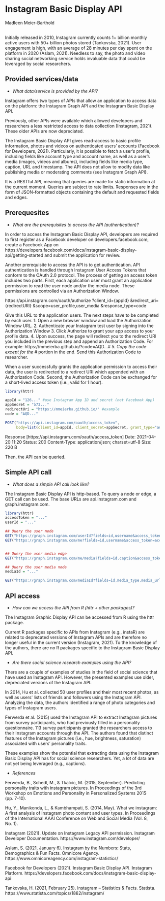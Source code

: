 
# Instagram Basic Display API
<chauthors>Madleen Meier-Barthold</chauthors>
<br><br>

Initially released in 2010, Instagram currently counts 1+ billion monthly active users with 50+ billion photos stored (Tankovska, 2021). User engagement is high, with an average of 28 minutes per day spent on the platform in 2020 (Aslam, 2021). Needless to say, the photo and video sharing social networking service holds invaluable data that could be leveraged by social researchers. 

## Provided services/data
* *What data/service is provided by the API?*

Instagram offers two types of APIs that allow an application to access data on the platform: the Instagram Graph API and the Instagram Basic Display API.

Previously, other APIs were available which allowed developers and researchers a less restricted access to data collection (Instagram, 2021). These older APIs are now depreciated.

The Instagram Basic Display API gives read-access to basic profile information, photos and videos on authenticated users’ accounts (Facebook for Developers, 2021). Particularly, it is possible to fetch a user’s profile, including fields like account type and account name, as well as a user’s media (images, videos and albums), including fields like media type, caption, URL and timestamp. The API does not allow to modify data like publishing media or moderating comments (see Instagram Graph API).

It is a RESTful API, meaning that queries are made for static information at the current moment. Queries are subject to rate limits. Responses are in the form of JSON-formatted objects containing the default and requested fields and edges. 

## Prerequesites
* *What are the prerequisites to access the API (authentication)? *

In order to access the Instagram Basic Display API, developers are required to first register as a Facebook developer on developers.facebook.com, create a Facebook App on https://developers.facebook.com/docs/instagram-basic-display-api/getting-started and submit the application for review. 

Another prerequisite to access the API is to get authentication. API authentication is handled through Instagram User Access Tokens that conform to the OAuth 2.0 protocol. The process of getting an access token includes two parts. First, each application user must grant an application permission to read the user node and/or the media node. These permissions are controlled via an Authorization Window. 

https://api.instagram.com/oauth/authorize
  ?client_id={appId}
  &redirect_uri={redirectURI}
  &scope=user_profile,user_media
  &response_type=code

Give this URL to the application users. The next steps have to be completed by each user.
1. Open a new browser window and load the Authorization Window URL. 
2. Authenticate your Instagram test user by signing into the Authorization Window
3. Click Authorize to grant your app access to your profile data. 
4. Upon success, the page will redirect you to the redirect URI you included in the previous step and append an Authorization Code. For example: https://mmeierba.github.io/?code=AQD...#_
5. Copy the code except for the #_ portion in the end. Send this Authorization Code to researcher.

When a user successfully grants the application permission to access their data, the user is redirected to a redirect URI which appended with an Authorization Code. Second, the Authorization Code can be exchanged for a short-lived access token (i.e., valid for 1 hour).

```r
library(httr)

appId = "126..." #use Instagram App ID and secret (not Facebook App)
appSecret = "b73..." 
redirectUri = "https://mmeierba.github.io/" #example
code = "AQD..."

POST("https://api.instagram.com/oauth/access_token", 
     body=list(client_id=appId, client_secret=appSecret, grant_type="authorization_code", redirect_uri=redirectUri, code=code))
```

Response [https://api.instagram.com/oauth/access_token]
  Date: 2021-04-20 11:20
  Status: 200
  Content-Type: application/json; charset=utf-8
  Size: 220 B

Then, the API can be queried.

## Simple API call
* *What does a simple API call look like?*

The Instagram Basic Display API is http-based. To query a node or edge, a GET call can be used. The base URLs are api.instagram.com and graph.instagram.com.

```r
library(httr)
accessToken = "..."
userId = "..."

## Query the user node
GET("https://graph.instagram.com/userId?fields=id,username&access_token=accessToken") 
GET("https://graph.instagram.com/me?fields=id,username&access_token=accessToken") #alternative


## Query the user media edge
GET("https://graph.instagram.com/me/media?fields=id,caption&access_token=accessToken")

## Query the user media node
mediaId = "..."

GET("https://graph.instagram.com/mediaId?fields=id,media_type,media_url,username,timestamp&access_token=accessToken")
```

## API access
* *How can we access the API from R (httr + other packages)?* 

The Instagram Graphic Display API can be accessed from R using the httr package. 

Current R packages specific to APIs from Instagram (e.g., instaR) are related to deprecated versions of Instagram APIs and are therefore no longer useful in the current version (Instagram, 2021). To the knowledge of the authors, there are no R packages specific to the Instagram Basic Display API. 

* *Are there social science research examples using the API?*

There are a couple of examples of studies in the field of social science that have used an Instagram API. However, the presented examples use older, depreciated versions of the Instagram API.

In 2014, Hu et al. collected 50 user profiles and their most recent photos, as well as users’ lists of friends and followers using the Instagram API. Analyzing the data, the authors identified a range of photo categories and types of Instagram users. 

Ferwerda et al. (2015) used the Instagram API to extract Instagram pictures from survey participants, who had previously filled in a personality questionnaire. 113 survey participants granted the researchers access to their Instagram accounts through the API. The authors found that distinct features of the Instagram pictures (i.e., hue, brightness, saturation) associated with users’ personality traits. 

These examples show the potential that extracting data using the Instagram Basic Display API has for social science researchers. Yet, a lot of data are not yet being leveraged (e.g., captions). 

* *References*

Ferwerda, B., Schedl, M., & Tkalcic, M. (2015, September). Predicting personality traits with instagram pictures. In Proceedings of the 3rd Workshop on Emotions and Personality in Personalized Systems 2015 (pp. 7-10).

Hu, Y., Manikonda, L., & Kambhampati, S. (2014, May). What we instagram: A first analysis of instagram photo content and user types. In Proceedings of the International AAAI Conference on Web and Social Media (Vol. 8, No. 1).

Instagram (2021). Update on Instagram Legacy API permission. Instagram Developer Documentation. https://www.instagram.com/developer/

Aslam, S. (2021, January 6). Instagram by the Numbers: Stats, Demographics & Fun Facts. Omnicore Agency. https://www.omnicoreagency.com/instagram-statistics/  

Facebook for Developers (2021). Instagram Basic Display API. Instagram Platform. https://developers.facebook.com/docs/instagram-basic-display-api  

Tankovska, H. (2021, February 25). Instagram – Statistics & Facts. Statista. https://www.statista.com/topics/1882/instagram/

